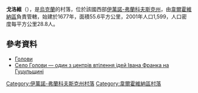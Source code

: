 {{coord|48|3|43|N|24|52|44|E|scale:30000|display=title}}

'''戈洛維'''（{{lang-uk|Голови}}），是[[烏克蘭|烏克蘭]]的村落，位於該國西部[[伊萬諾-弗蘭科夫斯克州|伊萬諾-弗蘭科夫斯克州]]，由[[韋爾霍維納區|韋爾霍維納區]]負責管轄，始建於1677年，面積55.6平方公里，2001年人口1,599，人口密度每平方公里28.8人。

==參考資料==
* [http://w1.c1.rada.gov.ua/pls/z7502/A005?rdat1=04.10.2012&rf7571=13254 Голови]{{dead link|date=2018年3月 |bot=InternetArchiveBot |fix-attempted=yes }}
* [http://www.ukrreferat.com/index.php?referat=56502 Село Голови — один з центрів втілення ідей Івана Франка на Гуцульщині] {{Wayback|url=http://www.ukrreferat.com/index.php?referat=56502 |date=20160304120428 }}

{{DEFAULTSORT:Голови}}
[[Category:伊萬諾-弗蘭科夫斯克州村落|Category:伊萬諾-弗蘭科夫斯克州村落]]
[[Category:韋爾霍維納區村落|Category:韋爾霍維納區村落]]


{{IvanoFrankivsk-geo-stub}}